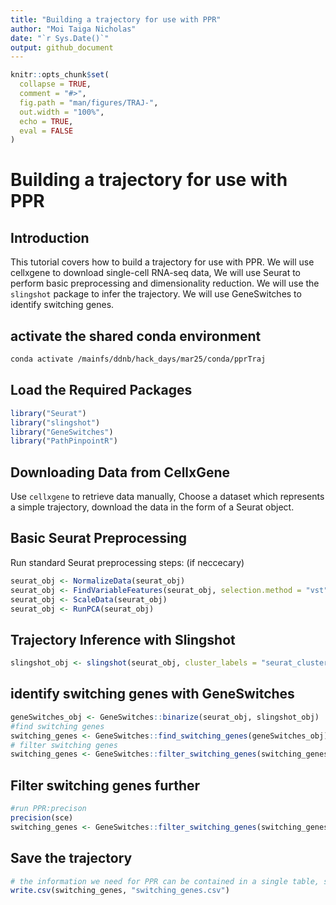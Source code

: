 ```yaml
---
title: "Building a trajectory for use with PPR"
author: "Moi Taiga Nicholas"
date: "`r Sys.Date()`"
output: github_document
---
```


<!-- trajectoryTutorial.md is generated from trajectoryTutorial.Rmd. Please edit that file -->

```r
knitr::opts_chunk$set(
  collapse = TRUE,
  comment = "#>",
  fig.path = "man/figures/TRAJ-",
  out.width = "100%",
  echo = TRUE,
  eval = FALSE
)
```

# Building a trajectory for use with PPR
## Introduction
This tutorial covers how to build a trajectory for use with PPR. 
We will use cellxgene to download single-cell RNA-seq data, 
We will use Seurat to perform basic preprocessing and dimensionality reduction.
We will use the `slingshot` package to infer the trajectory. 
We will use GeneSwitches to identify switching genes.

## activate the shared conda environment
```bash
conda activate /mainfs/ddnb/hack_days/mar25/conda/pprTraj
```

## Load the Required Packages
```r
library("Seurat")
library("slingshot")
library("GeneSwitches")
library("PathPinpointR")
```

## Downloading Data from CellxGene
Use `cellxgene` to retrieve data manually,
Choose a dataset which represents a simple trajectory,
download the data in the form of a Seurat object.

## Basic Seurat Preprocessing
Run standard Seurat preprocessing steps: (if neccecary)

```r
seurat_obj <- NormalizeData(seurat_obj)
seurat_obj <- FindVariableFeatures(seurat_obj, selection.method = "vst", nfeatures = 2000)
seurat_obj <- ScaleData(seurat_obj)
seurat_obj <- RunPCA(seurat_obj)
```

## Trajectory Inference with Slingshot

```r
slingshot_obj <- slingshot(seurat_obj, cluster_labels = "seurat_clusters")
```

## identify switching genes with GeneSwitches

```r
geneSwitches_obj <- GeneSwitches::binarize(seurat_obj, slingshot_obj)
#find switching genes
switching_genes <- GeneSwitches::find_switching_genes(geneSwitches_obj)
# filter switching genes
switching_genes <- GeneSwitches::filter_switching_genes(switching_genes, ppr_precision = 0.9)
```

## Filter switching genes further 
```r
#run PPR:precison
precision(sce)
switching_genes <- GeneSwitches::filter_switching_genes(switching_genes, ppr_precision = 0.9)
```

## Save the trajectory
```r
# the information we need for PPR can be contained in a single table, save as csv
write.csv(switching_genes, "switching_genes.csv")
```